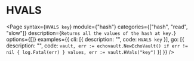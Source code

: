# HVALS

<Page 
  syntax={`HVALS key`}
  module={"hash"}
  categories={["hash", "read", "slow"]}
  description={`Returns all the values of the hash at key.`}
  options={[]}
  examples={{
    cli: [{ description: "", code: `HVALS key` }],
    go: [{
      description: "",
      code: `vault, err := echovault.NewEchoVault()
if err != nil {
  log.Fatal(err)
}
values, err := vault.HVals("key")`
    }]
  }}
/>